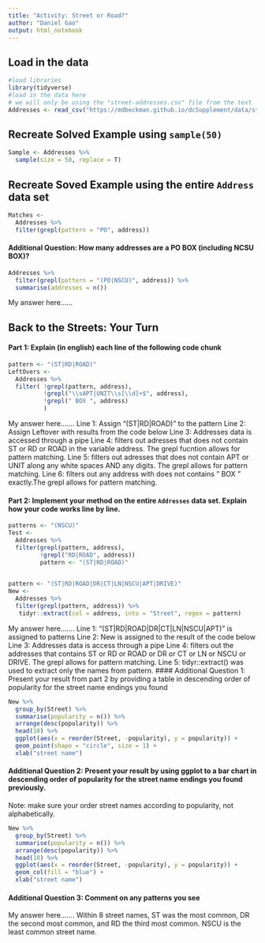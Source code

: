 ```yaml
---
title: "Activity: Street or Road?"
author: "Daniel Gao"
output: html_notebook
---
```


## Load in the data

```r
#load libraries 
library(tidyverse)
#load in the data here 
# we will only be using the "street-addresses.csv" file from the text
Addresses <- read_csv("https://mdbeckman.github.io/dcSupplement/data/street-addresses.csv")

```

## Recreate Solved Example using `sample(50)`

```r
Sample <- Addresses %>%
  sample(size = 50, replace = T)

```

## Recreate Soved Example using the entire `Address` data set

```r
Matches <- 
  Addresses %>%
  filter(grepl(pattern = "PO", address))

```

#### Additional Question: How many addresses are a PO BOX (including NCSU BOX)? 

```r
Addresses %>%
  filter(grepl(pattern = "(PO|NSCU)", address)) %>%
  summarise(addresses = n())
```

My answer here...... 


## Back to the Streets: Your Turn

#### Part 1: Explain (in english) each line of the following code chunk

```r
pattern <- "(ST|RD|ROAD)"
LeftOvers <-
  Addresses %>% 
  filter( !grepl(pattern, address),
          !grepl("\\sAPT|UNIT\\s[\\d]+$", address),
          !grepl(" BOX ", address)
          )
```

My answer here.......
Line 1: Assign "(ST|RD|ROAD)" to the pattern
Line 2: Assign Leftover with results from the code below
Line 3: Addresses data is accessed through a pipe
Line 4: filters out adresses that does not contain ST or RD or ROAD  in the variable address. The grepl fucntion allows for pattern matching.
Line 5: filters out adresses that does not contain APT or UNIT along any white spaces AND any digits. The grepl allows for pattern matching.
Line 6: filters out any address with does not contains " BOX " exactly.The grepl allows for pattern matching.


#### Part 2: Implement your method on the entire `Addresses` data set. Explain how your code works line by line.

```r
patterns <- "(NSCU)"
Test <-
  Addresses %>% 
  filter(grepl(pattern, address),
         !grepl("RD|ROAD", address))
         pattern <- "(ST|RD|ROAD)"
         

pattern <- "(ST|RD|ROAD|DR|CT|LN|NSCU|APT|DRIVE)"
New <-
  Addresses %>% 
  filter(grepl(pattern, address)) %>%
   tidyr::extract(col = address, into = "Street", regex = pattern)
```

My answer here.......
Line 1: "(ST|RD|ROAD|DR|CT|LN|NSCU|APT)" is assigned to patterns
Line 2: New is assigned to the result of the code below
Line 3: Addresses data is access through a pipe
Line 4: filters out the addresses that contains ST or RD or ROAD or DR or CT or LN or NSCU or DRIVE. The grepl allows for pattern matching.
Line 5: tidyr::extract() was used to extract only the names from pattern. 
#### Additional Question 1: Present your result from part 2 by providing a table in descending order of popularity for the street name endings you found

```r
New %>% 
  group_by(Street) %>%
  summarise(popularity = n()) %>%
  arrange(desc(popularity)) %>%
  head(10) %>%
  ggplot(aes(x = reorder(Street, -popularity), y = popularity)) +
  geom_point(shape = "circle", size = 1) +
  xlab("street name")

```

#### Additional Question 2: Present your result by using ggplot to a bar chart in descending order of popularity for the street name endings you found previously.

Note: make sure your order street names according to popularity, not alphabetically.

```r
New %>% 
  group_by(Street) %>%
  summarise(popularity = n()) %>%
  arrange(desc(popularity)) %>%
  head(10) %>%
  ggplot(aes(x = reorder(Street, -popularity), y = popularity)) +
  geom_col(fill = "blue") +
  xlab("street name")
```

#### Additional Question 3: Comment on any patterns you see

My answer here.......
Within 8 street names, ST was the most common, DR the second most common, and RD the third most common. NSCU is the least common street name.  
